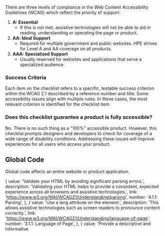 
There are three levels of compliance in the Web Content Accessibility Guidelines (WCAG) which reflect the priority of support:

1. **A: Essential**
   - If this is not met, assistive technologies will not be able to aid in reading, understanding or operating the page or product.
2. **AA: Ideal Support**
   - Required for multiple government and public websites. HPE strives for Level A and AA coverage on all products.
3. **AAA: Specialized Support**
   - Usually reserved for websites and applications that serve a specialized audience.

### Success Criteria

Each item on the checklist refers to a specific, testable success criterion within the WCAG 2.1 described by a reference number and title. Some accessibility issues align with multiple rules. In these cases, the most relevant criterion is identified for the checklist item.

### Does this checklist guarantee a product is fully accessible?

No. There is no such thing as a "100%" accessible product. However, this checklist prompts designers and developers to check for coverage of a wide range of disability conditions. Addressing these issues will improve experiences for all users who access your product.

## Global Code

Global code affects an entire website or product application.

  {
    value: 'Validate your HTML by avoiding significant parsing errors.',
    description:
      'Validating your HTML helps to provide a consistent, expected experience across all browsers and assistive technologies.',
    link: 'https://www.w3.org/WAI/WCAG21/Understanding/parsing',
    number: '4.1.1: Parsing',
  },
  {
    value: 'Use a lang attribute on the <html> element.',
    description:
      'This allows assistive technologies such as screen readers to pronounce content correctly.',
    link: 'https://www.w3.org/WAI/WCAG21/Understanding/language-of-page',
    number: '3.1.1: Language of Page',
  },
  {
    value:
      'Provide a descriptive and informative <title> element for each page.',
    description:
      "The <title> element, found in the document's head element, is most often the first information announced by assistive technologies. A specific and helpful <title> element will help users find content and orient themselves within it to begin navigating on the page.",
    link: 'https://www.w3.org/WAI/WCAG21/Understanding/page-titled',
    number: '2.4.2: Page Title',
  },
  {
    value: 'Ensure that viewport zoom is not disabled.',
    description:
      'Visually rendered text, including text-based controls, should be scalable by the user, so that they can best see and read content.',
    link: 'https://www.w3.org/WAI/WCAG21/Understanding/resize-text',
    number: '1.4.4: Resize Text',
  },
  {
    value:
      'Use landmark elements to help identify significant content regions of a page.',
    description:
      "Landmark regions help communicate the layout and important areas of a page. Identifying them correctly can help users quickly access these regions. For example, use the <nav> element to wrap a page's navigation and the <main> element for the page's primary content.",
    link: 'https://www.w3.org/WAI/WCAG21/Understanding/name-role-value',
    number: '4.1.2: Name, Role, Value',
  },
  {
    value: 'Ensure content can be navigated in a linear flow.',
    description:
      'When users navigate sequentially through content, they should encounter information in an order that is consistent with the meaning of the page. Remove tabindex attribute values that are not either 0 or -1. Elements that are inherently focusable, such as links or button elements, do not require a tabindex. Elements that are not inherently focusable should not have a tabindex.',
    link: 'https://www.w3.org/WAI/WCAG21/Understanding/focus-order',
    number: '2.4.3: Focus Order',
  },
  {
    value: 'Avoid use of the autofocus attribute.',
    description:
      'People who use assistive technologies may be confused or disoriented when focus is moved without action on their end. Using autofocus may also cause extra work for users to navigate out of the focused area and to other parts of the page.',
    link: 'https://www.w3.org/WAI/WCAG21/Understanding/focus-order',
    number: '2.4.3: Focus Order',
  },
  {
    value: 'Allow users to extend session timeouts.',
    description:
      'Users need to be given an adequate amount of time to interact with the content of a page. If web functions are time-dependent, users will be unable to perform certain actions. If you cannot remove session timeouts altogether, then allow for users to easily adjust or turn off their session before it ends.',
    link: 'https://www.w3.org/WAI/WCAG21/Understanding/timing-adjustable',
    number: '2.2.1',
  },
];

<Checklist optionsObjects={globalCodeOptionsObjects} />
